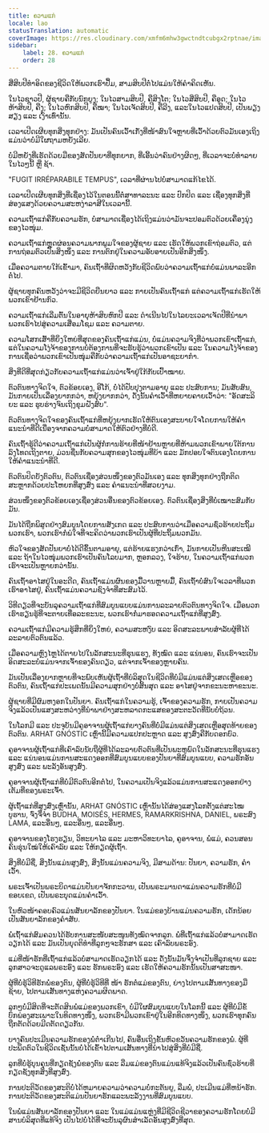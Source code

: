 ```yaml
---
title: ຄວາມແກ່
locale: lao
statusTranslation: automatic
coverImage: https://res.cloudinary.com/xmfm6mhw3gwctndtcubgx2rptnae/image/upload/v1740337243/small_cover_educacion_fundamental_a051170f1c.webp
sidebar:
    label: 28. ຄວາມແກ່
    order: 28
---
```

ສີ່ສິບປີທຳອິດຂອງຊີວິດໃຫ້ພວກເຮົາປຶ້ມ, ສາມສິບປີຕໍ່ໄປແມ່ນໃຫ້ຄຳຄິດເຫັນ.

ໃນໄວຊາວປີ, ຜູ້ຊາຍຄືກັບນົກຍູງ; ໃນໄວສາມສິບປີ, ຄືສິງໂຕ; ໃນໄວສີ່ສິບປີ, ຄືອູດ; ໃນໄວຫ້າສິບປີ, ຄືງູ; ໃນໄວຫົກສິບປີ, ຄືໝາ; ໃນໄວເຈັດສິບປີ, ຄືລີງ, ແລະໃນໄວແປດສິບປີ, ເປັນພຽງສຽງ ແລະ ເງົາເທົ່ານັ້ນ.

ເວລາເປີດເຜີຍທຸກສິ່ງທຸກຢ່າງ: ມັນເປັນຄົນເວົ້າເກັ່ງທີ່ໜ້າສົນໃຈຫຼາຍທີ່ເວົ້າດ້ວຍຕົວມັນເອງເຖິງແມ່ນວ່າບໍ່ມີໃຜຖາມຫຍັງເລີຍ.

ບໍ່ມີຫຍັງທີ່ເຮັດດ້ວຍມືຂອງສັດປັນຍາທີ່ທຸກຍາກ, ທີ່ເອີ້ນວ່າຄົນຢ່າງຜິດໆ, ທີ່ເວລາຈະບໍ່ທຳລາຍໃນໄວໆນີ້ ຫຼື ຊ້າ.

"FUGIT IRRÉPARABILE TEMPUS", ເວລາທີ່ຜ່ານໄປບໍ່ສາມາດແກ້ໄຂໄດ້.

ເວລາເປີດເຜີຍທຸກສິ່ງທີ່ເຊື່ອງໄວ້ໃນຕອນນີ້ຕໍ່ສາທາລະນະ ແລະ ປົກປິດ ແລະ ເຊື່ອງທຸກສິ່ງທີ່ສ່ອງແສງດ້ວຍຄວາມສະຫງ່າລາສີໃນເວລານີ້.

ຄວາມເຖົ້າແກ່ຄືກັບຄວາມຮັກ, ບໍ່ສາມາດເຊື່ອງໄດ້ເຖິງແມ່ນວ່າມັນຈະປອມຕົວດ້ວຍເຄື່ອງນຸ່ງຂອງໄວໜຸ່ມ.

ຄວາມເຖົ້າແກ່ຫຼຸດຜ່ອນຄວາມພາກພູມໃຈຂອງຜູ້ຊາຍ ແລະ ເຮັດໃຫ້ພວກເຂົາຖ່ອມຕົວ, ແຕ່ການຖ່ອມຕົວເປັນສິ່ງໜຶ່ງ ແລະ ການຕົກຢູ່ໃນຄວາມອັບອາຍເປັນອີກສິ່ງໜຶ່ງ.

ເມື່ອຄວາມຕາຍໃກ້ເຂົ້າມາ, ຄົນເຖົ້າທີ່ຜິດຫວັງກັບຊີວິດພົບວ່າຄວາມເຖົ້າແກ່ບໍ່ແມ່ນພາລະອີກຕໍ່ໄປ.

ຜູ້ຊາຍທຸກຄົນຫວັງວ່າຈະມີຊີວິດຍືນຍາວ ແລະ ກາຍເປັນຄົນເຖົ້າແກ່ ແຕ່ຄວາມເຖົ້າແກ່ເຮັດໃຫ້ພວກເຂົາຢ້ານກົວ.

ຄວາມເຖົ້າແກ່ເລີ່ມຕົ້ນໃນອາຍຸຫ້າສິບຫົກປີ ແລະ ດຳເນີນໄປໃນໄລຍະເວລາເຈັດປີທີ່ນຳພາພວກເຮົາໄປສູ່ຄວາມເສື່ອມໂຊມ ແລະ ຄວາມຕາຍ.

ຄວາມໂສກເສົ້າທີ່ຍິ່ງໃຫຍ່ທີ່ສຸດຂອງຄົນເຖົ້າແກ່ແມ່ນ, ບໍ່ແມ່ນຄວາມຈິງທີ່ວ່າພວກເຂົາເຖົ້າແກ່, ແຕ່ໃນຄວາມໂງ່ຈ້າຂອງການບໍ່ຕ້ອງການທີ່ຈະຮັບຮູ້ວ່າພວກເຂົາເປັນ ແລະ ໃນຄວາມໂງ່ຈ້າຂອງການເຊື່ອວ່າພວກເຂົາເປັນໜຸ່ມຄືກັບວ່າຄວາມເຖົ້າແກ່ເປັນອາຊະຍາກຳ.

ສິ່ງທີ່ດີທີ່ສຸດກ່ຽວກັບຄວາມເຖົ້າແກ່ແມ່ນວ່າເຈົ້າຢູ່ໃກ້ກັບເປົ້າໝາຍ.

ຕົວຕົນທາງຈິດໃຈ, ຕົວຂ້ອຍເອງ, ອີໂກ້, ບໍ່ໄດ້ປັບປຸງຕາມອາຍຸ ແລະ ປະສົບການ; ມັນສັບສົນ, ມັນກາຍເປັນເລື່ອງຍາກກວ່າ, ຫຍຸ້ງຍາກກວ່າ, ດັ່ງນັ້ນຄຳເວົ້າທີ່ຫຍາບຄາຍເວົ້າວ່າ: "ອັດສະລິຍະ ແລະ ຮູບຮ່າງຈົນເຖິງຂຸມຝັງສົບ".

ຕົວຕົນທາງຈິດໃຈຂອງຄົນເຖົ້າແກ່ທີ່ຫຍຸ້ງຍາກເຮັດໃຫ້ຕົນເອງສະບາຍໃຈໂດຍການໃຫ້ຄຳແນະນຳທີ່ດີເນື່ອງຈາກຄວາມບໍ່ສາມາດໃຫ້ຕົວຢ່າງທີ່ບໍ່ດີ.

ຄົນເຖົ້າຮູ້ດີວ່າຄວາມເຖົ້າແກ່ເປັນຜູ້ກໍ່ການຮ້າຍທີ່ໜ້າຢ້ານຫຼາຍທີ່ຫ້າມພວກເຂົາພາຍໃຕ້ການລົງໂທດເຖິງຕາຍ, ມ່ວນຊື່ນກັບຄວາມສຸກຂອງໄວໜຸ່ມທີ່ບ້າ ແລະ ມັກປອບໃຈຕົນເອງໂດຍການໃຫ້ຄຳແນະນຳທີ່ດີ.

ຕົວຕົນປິດບັງຕົວຕົນ, ຕົວຕົນເຊື່ອງສ່ວນໜຶ່ງຂອງຕົວມັນເອງ ແລະ ທຸກສິ່ງທຸກຢ່າງຖືກຕິດສະຫຼາກດ້ວຍປະໂຫຍກທີ່ສູງສົ່ງ ແລະ ຄຳແນະນຳທີ່ສວຍງາມ.

ສ່ວນໜຶ່ງຂອງຕົວຂ້ອຍເອງເຊື່ອງສ່ວນອື່ນຂອງຕົວຂ້ອຍເອງ. ຕົວຕົນເຊື່ອງສິ່ງທີ່ບໍ່ເໝາະສົມກັບມັນ.

ມັນໄດ້ຖືກພິສູດຢ່າງສົມບູນໂດຍການສັງເກດ ແລະ ປະສົບການວ່າເມື່ອຄວາມຊົ່ວຮ້າຍປະຖິ້ມພວກເຮົາ, ພວກເຮົາກໍ່ພໍໃຈທີ່ຈະຄິດວ່າພວກເຮົາເປັນຜູ້ທີ່ປະຖິ້ມພວກມັນ.

ຫົວໃຈຂອງສັດປັນຍາບໍ່ໄດ້ດີຂຶ້ນຕາມອາຍຸ, ແຕ່ຮ້າຍແຮງກວ່າເກົ່າ, ມັນກາຍເປັນຫີນສະເໝີ ແລະ ຖ້າໃນໄວໜຸ່ມພວກເຮົາເປັນຄົນໂລບມາກ, ຫຼອກລວງ, ໃຈຮ້າຍ, ໃນຄວາມເຖົ້າແກ່ພວກເຮົາຈະເປັນຫຼາຍກວ່ານັ້ນ.

ຄົນເຖົ້າອາໄສຢູ່ໃນອະດີດ, ຄົນເຖົ້າແມ່ນຜົນຂອງມື້ວານຫຼາຍມື້, ຄົນເຖົ້າບໍ່ສົນໃຈເວລາທີ່ພວກເຮົາອາໄສຢູ່, ຄົນເຖົ້າແມ່ນຄວາມຊົງຈຳທີ່ສະສົມໄວ້.

ວິທີດຽວທີ່ຈະບັນລຸຄວາມເຖົ້າແກ່ທີ່ສົມບູນແບບແມ່ນການລະລາຍຕົວຕົນທາງຈິດໃຈ. ເມື່ອພວກເຮົາຮຽນຮູ້ທີ່ຈະຕາຍເທື່ອລະຂະນະ, ພວກເຮົາກໍ່ມາຮອດຄວາມເຖົ້າແກ່ທີ່ສູງສົ່ງ.

ຄວາມເຖົ້າແກ່ມີຄວາມຮູ້ສຶກທີ່ຍິ່ງໃຫຍ່, ຄວາມສະຫງົບ ແລະ ອິດສະລະພາບສໍາລັບຜູ້ທີ່ໄດ້ລະລາຍຕົວຕົນແລ້ວ.

ເມື່ອຄວາມຫຼົງໄຫຼໄດ້ຕາຍໄປໃນລັກສະນະທີ່ຮຸນແຮງ, ທັງໝົດ ແລະ ແນ່ນອນ, ຄົນເຮົາຈະເປັນອິດສະລະບໍ່ແມ່ນຈາກເຈົ້າຂອງຄົນດຽວ, ແຕ່ຈາກເຈົ້າຂອງຫຼາຍຄົນ.

ມັນເປັນເລື່ອງຍາກຫຼາຍທີ່ຈະພົບເຫັນຜູ້ເຖົ້າທີ່ບໍລິສຸດໃນຊີວິດທີ່ບໍ່ມີແມ່ນແຕ່ສິ່ງເສດເຫຼືອຂອງຕົວຕົນ, ຄົນເຖົ້າແກ່ປະເພດນັ້ນມີຄວາມສຸກຢ່າງບໍ່ສິ້ນສຸດ ແລະ ອາໄສຢູ່ຈາກຂະນະຫາຂະນະ.

ຜູ້ຊາຍທີ່ມີຜົມຫງອກໃນປັນຍາ. ຄົນເຖົ້າແກ່ໃນຄວາມຮູ້, ເຈົ້າຂອງຄວາມຮັກ, ກາຍເປັນຄວາມຈິງແລ້ວເປັນແສງສະຫວ່າງທີ່ນໍາພາຢ່າງສະຫລາດກະແສຂອງສະຕະວັດທີ່ນັບບໍ່ຖ້ວນ.

ໃນໂລກມີ ແລະ ປະຈຸບັນມີຄູອາຈານຜູ້ເຖົ້າແກ່ບາງຄົນທີ່ບໍ່ມີແມ່ນແຕ່ສິ່ງເສດເຫຼືອສຸດທ້າຍຂອງຕົວຕົນ. ARHAT GNÓSTIC ເຫຼົ່ານີ້ມີຄວາມແປກປະຫຼາດ ແລະ ສູງສົ່ງຄືກັບດອກບົວ.

ຄູອາຈານຜູ້ເຖົ້າແກ່ທີ່ເຄົາລົບນັບຖືຜູ້ທີ່ໄດ້ລະລາຍຕົວຕົນທີ່ເປັນພະຫູພົດໃນລັກສະນະທີ່ຮຸນແຮງ ແລະ ແນ່ນອນແມ່ນການສະແດງອອກທີ່ສົມບູນແບບຂອງປັນຍາທີ່ສົມບູນແບບ, ຄວາມຮັກອັນສູງສົ່ງ ແລະ ພະລັງອັນສູງສົ່ງ.

ຄູອາຈານຜູ້ເຖົ້າແກ່ທີ່ບໍ່ມີຕົວຕົນອີກຕໍ່ໄປ, ໃນຄວາມເປັນຈິງແລ້ວແມ່ນການສະແດງອອກຢ່າງເຕັມທີ່ຂອງພຣະເຈົ້າ.

ຜູ້ເຖົ້າແກ່ທີ່ສູງສົ່ງເຫຼົ່ານັ້ນ, ARHAT GNÓSTIC ເຫຼົ່ານັ້ນໄດ້ສ່ອງແສງໂລກຕັ້ງແຕ່ສະໄໝບູຮານ, ຈົ່ງຈື່ຈຳ BUDHA, MOISÉS, HERMES, RAMARKRISHNA, DANIEL, ພຣະສົງ LAMA, ແລະອື່ນໆ, ແລະອື່ນໆ, ແລະອື່ນໆ.

ຄູອາຈານຂອງໂຮງຮຽນ, ວິທະຍາໄລ ແລະ ມະຫາວິທະຍາໄລ, ຄູອາຈານ, ພໍ່ແມ່, ຄວນສອນຄົນຮຸ່ນໃໝ່ໃຫ້ເຄົາລົບ ແລະ ໃຫ້ກຽດຜູ້ເຖົ້າ.

ສິ່ງທີ່ບໍ່ມີຊື່, ສິ່ງນັ້ນແມ່ນສູງສົ່ງ, ສິ່ງນັ້ນແມ່ນຄວາມຈິງ, ມີສາມດ້ານ: ປັນຍາ, ຄວາມຮັກ, ຄຳເວົ້າ.

ພຣະເຈົ້າເປັນພຣະບິດາແມ່ນປັນຍາຈັກກະວານ, ເປັນພຣະມານດາແມ່ນຄວາມຮັກທີ່ບໍ່ມີຂອບເຂດ, ເປັນພຣະບຸດແມ່ນຄຳເວົ້າ.

ໃນຫົວໜ້າຄອບຄົວແມ່ນສັນຍາລັກຂອງປັນຍາ. ໃນແມ່ຂອງບ້ານແມ່ນຄວາມຮັກ, ເດັກນ້ອຍເປັນສັນຍາລັກຂອງຄໍາສັບ.

ພໍ່ເຖົ້າແກ່ສົມຄວນໄດ້ຮັບການສະໜັບສະໜູນທັງໝົດຈາກລູກ. ພໍ່ທີ່ເຖົ້າແກ່ແລ້ວບໍ່ສາມາດເຮັດວຽກໄດ້ ແລະ ມັນເປັນຍຸດຕິທຳທີ່ລູກໆຈະຮັກສາ ແລະ ເຄົາລົບພຣະອົງ.

ແມ່ທີ່ໜ້າຮັກທີ່ເຖົ້າແກ່ແລ້ວບໍ່ສາມາດເຮັດວຽກໄດ້ ແລະ ດັ່ງນັ້ນມັນຈຶ່ງຈຳເປັນທີ່ລູກຊາຍ ແລະ ລູກສາວຈະດູແລພຣະອົງ ແລະ ຮັກພຣະອົງ ແລະ ເຮັດໃຫ້ຄວາມຮັກນັ້ນເປັນສາສະໜາ.

ຜູ້ທີ່ບໍ່ຮູ້ວິທີຮັກພໍ່ຂອງຕົນ, ຜູ້ທີ່ບໍ່ຮູ້ວິທີທີ່ ໜ້າ ຮັກຕໍ່ແມ່ຂອງຕົນ, ຍ່າງໄປຕາມເສັ້ນທາງຂອງມືຊ້າຍ, ໄປຕາມເສັ້ນທາງແຫ່ງຄວາມຜິດພາດ.

ລູກໆບໍ່ມີສິດທີ່ຈະຕັດສິນພໍ່ແມ່ຂອງພວກເຂົາ, ບໍ່ມີໃຜສົມບູນແບບໃນໂລກນີ້ ແລະ ຜູ້ທີ່ບໍ່ມີຂໍ້ບົກພ່ອງສະເພາະໃນທິດທາງໜຶ່ງ, ພວກເຮົາມີພວກເຂົາຢູ່ໃນອີກທິດທາງໜຶ່ງ, ພວກເຮົາທຸກຄົນຖືກຕັດດ້ວຍມີດຕັດດຽວກັນ.

ບາງຄົນປະເມີນຄວາມຮັກຂອງພໍ່ຕໍ່າເກີນໄປ, ຄົນອື່ນເຖິງຂັ້ນຫົວຂວັນຄວາມຮັກຂອງພໍ່. ຜູ້ທີ່ປະພຶດຕົວໃນຊີວິດເຊັ່ນນັ້ນບໍ່ໄດ້ເຂົ້າໄປຕາມເສັ້ນທາງທີ່ນໍາໄປສູ່ສິ່ງທີ່ບໍ່ມີຊື່.

ລູກທີ່ບໍ່ຮູ້ບຸນຄຸນທີ່ກຽດຊັງພໍ່ຂອງຕົນ ແລະ ລືມແມ່ຂອງຕົນແມ່ນແທ້ຈິງແລ້ວເປັນຄົນຊົ່ວຮ້າຍທີ່ກຽດຊັງທຸກສິ່ງທີ່ສູງສົ່ງ.

ການປະຕິວັດຂອງສະຕິບໍ່ໄດ້ຫມາຍຄວາມວ່າຄວາມບໍ່ກະຕັນຍູ, ລືມພໍ່, ປະເມີນແມ່ທີ່ຫນ້າຮັກ. ການປະຕິວັດຂອງສະຕິແມ່ນປັນຍາຮັກແລະພະລັງງານທີ່ສົມບູນແບບ.

ໃນພໍ່ແມ່ນສັນຍາລັກຂອງປັນຍາ ແລະ ໃນແມ່ແມ່ນແຫຼ່ງທີ່ມີຊີວິດຊີວາຂອງຄວາມຮັກໂດຍບໍ່ມີສານບໍລິສຸດທີ່ແທ້ຈິງ ເປັນໄປບໍ່ໄດ້ທີ່ຈະບັນລຸຜົນສຳເລັດອັນສູງສົ່ງທີ່ສຸດ.

